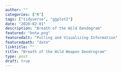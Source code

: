 ```yaml
---
author: ""
categories: ["R"]
tags: ["tidyverse", "ggplot2"]
date: "2020-02-01"
description: "Breath of the Wild Dendogram"
featured: "botw.png"
featuredalt: "Pulling and Visualizing Information"
featuredpath: "date"
linktitle: ""
title: "Breath of the Wild Weapon Dendrogram"
type: post
draft: true
---
```

